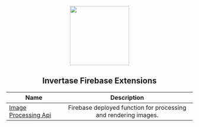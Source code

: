 <p align="center">
  <img
    src="https://static.invertase.io/assets/invertase/invertase-rounded-avatar.png"
    width="160"
  />
  <h2 align="center">Invertase Firebase Extensions</h2>
</p>

| Name                                          |                           Description                           |
| --------------------------------------------- | :-------------------------------------------------------------: |
| [Image Processing Api](/image-processing-api) | Firebase deployed function for processing and rendering images. |
